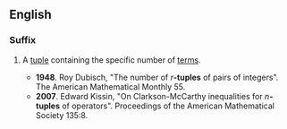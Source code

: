 ==English==
===Suffix===
{{en-noun|s}}
#{{mathematics}} A [[tuple]] containing the specific number of [[term]]s.
#*'''1948'''. Roy Dubisch, "The number of ''r'''''-tuples''' of pairs of integers". The American Mathematical Monthly  55.
#*'''2007'''. Edward Kissin, "On Clarkson-McCarthy inequalities for ''n'''''-tuples''' of operators". Proceedings of the American Mathematical Society 135:8.